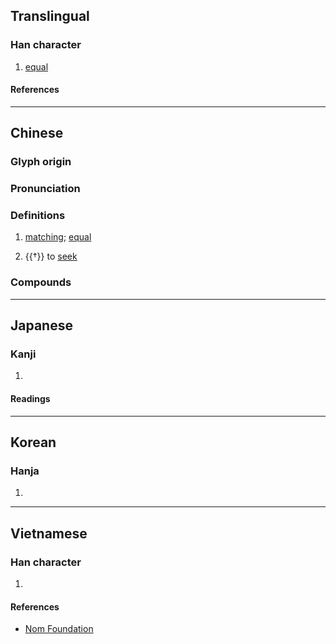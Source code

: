 {{character info}}
==Translingual==

===Han character===
{{Han char|rn=9|rad=人|as=06|sn=8|four=23250|canj=OIHQ|ids=⿰亻牟}}

# [[equal]]

====References====
{{Han ref|kx=0102.080|dkj=00597|dj=0216.070|hdz=10154.130|uh=4F94}}

----

==Chinese==
{{zh-forms}}

===Glyph origin===
{{Han etym}}

===Pronunciation===
{{zh-pron
|m=móu
|c=mau4
|mc=y
|oc=y
|ma=
|cat=a
}}

===Definitions===
{{zh-hanzi}}

# {{lb|zh|literary}} [[matching]]; [[equal]]
# {{†}} to [[seek]]

===Compounds===
{{zh-der|相侔|侔色揣稱|侔德覆載|侔德}}

----

==Japanese==

===Kanji===
{{ja-kanji|grade=|rs=人06}}

# {{rfdef|ja|sort=人06}}

====Readings====
{{ja-readings
|on=ぼう, む
|kun=ひとし.い, そろう, したがう, つとめる, とる, はかる
}}

----

==Korean==

===Hanja===
{{ko-hanja|모}}

# {{rfdef|ko|sort=人06}}

----

==Vietnamese==

===Han character===
{{vi-readings|reading=[[mầu]], [[mâu]]|rs=人06}}

# {{rfdef|vi|sort=人06}}

====References====
* [http://nomfoundation.org/common/nom_details.php?codepoint=4f94 Nom Foundation]